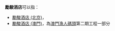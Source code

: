'''勵駿酒店'''可以指：
* [[勵駿酒店_(北京)|勵駿酒店 (北京)]]，
* [[勵駿酒店_(澳門)|勵駿酒店 (澳門)]]，為[[澳門漁人碼頭|澳門漁人碼頭]]第二期工程一部分
{{disambig|Cat=四字建築物消歧義}}